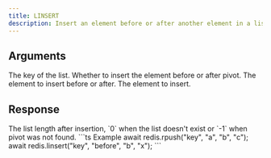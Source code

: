 ```yaml
---
title: LINSERT
description: Insert an element before or after another element in a list
---
```


## Arguments

<ParamField body="key" type="string" required>
    The key of the list.
</ParamField>



<ParamField body="direction" type="before | after" required>
    Whether to insert the element before or after pivot.
</ParamField>



<ParamField body="pivot" type="TValue" required>
    The element to insert before or after.
</ParamField>



<ParamField body="value" type="TValue" required>
    The element to insert.
</ParamField>

## Response

<ResponseField type="integer" required>
The list length after insertion, `0` when the list doesn't exist or `-1` when pivot was not found.
</ResponseField>

<RequestExample>
```ts Example
await redis.rpush("key", "a", "b", "c");
await redis.linsert("key", "before", "b", "x");
```
</RequestExample>
